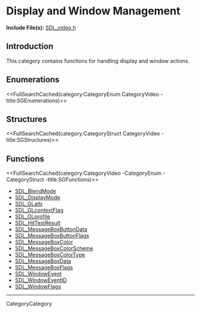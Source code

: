 
= Display and Window Management =

'''Include File(s):''' [https://github.com/libsdl-org/SDL/blob/SDL2/include/SDL_video.h SDL_video.h]


== Introduction ==

This category contains functions for handling display and window actions.

== Enumerations ==
<<FullSearchCached(category:CategoryEnum CategoryVideo -title:SGEnumerations)>>

== Structures ==
<<FullSearchCached(category:CategoryStruct CategoryVideo -title:SGStructures)>>

== Functions ==
<<FullSearchCached(category:CategoryVideo -CategoryEnum -CategoryStruct -title:SGFunctions)>>

<!-- BEGIN CATEGORY LIST -->
* [[SDL_BlendMode]]
* [[SDL_DisplayMode]]
* [[SDL_GLattr]]
* [[SDL_GLcontextFlag]]
* [[SDL_GLprofile]]
* [[SDL_HitTestResult]]
* [[SDL_MessageBoxButtonData]]
* [[SDL_MessageBoxButtonFlags]]
* [[SDL_MessageBoxColor]]
* [[SDL_MessageBoxColorScheme]]
* [[SDL_MessageBoxColorType]]
* [[SDL_MessageBoxData]]
* [[SDL_MessageBoxFlags]]
* [[SDL_WindowEvent]]
* [[SDL_WindowEventID]]
* [[SDL_WindowFlags]]
<!-- END CATEGORY LIST -->
----
CategoryCategory
